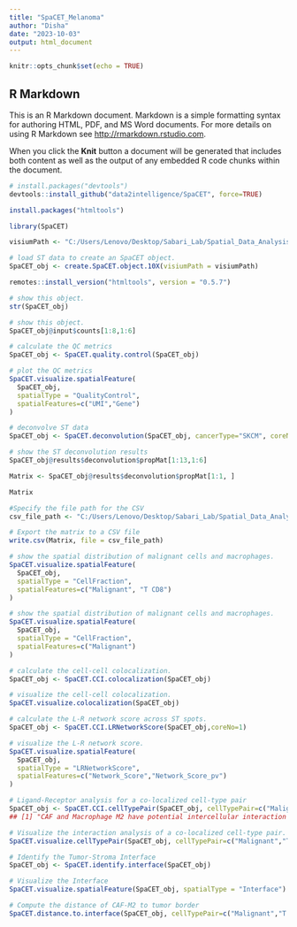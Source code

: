 ```yaml
---
title: "SpaCET_Melanoma"
author: "Disha"
date: "2023-10-03"
output: html_document
---
```


```r
knitr::opts_chunk$set(echo = TRUE)
```

## R Markdown

This is an R Markdown document. Markdown is a simple formatting syntax for authoring HTML, PDF, and MS Word documents. For more details on using R Markdown see <http://rmarkdown.rstudio.com>.

When you click the **Knit** button a document will be generated that includes both content as well as the output of any embedded R code chunks within the document.

```r
# install.packages("devtools")
devtools::install_github("data2intelligence/SpaCET", force=TRUE)
```
```r
install.packages("htmltools")
```


```r
library(SpaCET)
```

```r
visiumPath <- "C:/Users/Lenovo/Desktop/Sabari_Lab/Spatial_Data_Analysis/SpaCET"
```

```r
# load ST data to create an SpaCET object.
SpaCET_obj <- create.SpaCET.object.10X(visiumPath = visiumPath)
```
```r
remotes::install_version("htmltools", version = "0.5.7")
```


```r
# show this object.
str(SpaCET_obj)
```
```r
# show this object.
SpaCET_obj@input$counts[1:8,1:6]
```

```r
# calculate the QC metrics
SpaCET_obj <- SpaCET.quality.control(SpaCET_obj)

# plot the QC metrics
SpaCET.visualize.spatialFeature(
  SpaCET_obj, 
  spatialType = "QualityControl", 
  spatialFeatures=c("UMI","Gene")
)
```
```r
# deconvolve ST data
SpaCET_obj <- SpaCET.deconvolution(SpaCET_obj, cancerType="SKCM", coreNo=1)
```

```r
# show the ST deconvolution results
SpaCET_obj@results$deconvolution$propMat[1:13,1:6]
```

```r
Matrix <- SpaCET_obj@results$deconvolution$propMat[1:1, ]
```

```r
Matrix
```


```r
#Specify the file path for the CSV
csv_file_path <- "C:/Users/Lenovo/Desktop/Sabari_Lab/Spatial_Data_Analysis/SpaCET/deconv.csv"
```

```r
# Export the matrix to a CSV file
write.csv(Matrix, file = csv_file_path)
```


```r
# show the spatial distribution of malignant cells and macrophages.
SpaCET.visualize.spatialFeature(
  SpaCET_obj, 
  spatialType = "CellFraction", 
  spatialFeatures=c("Malignant", "T CD8")
)
```
```r
# show the spatial distribution of malignant cells and macrophages.
SpaCET.visualize.spatialFeature(
  SpaCET_obj, 
  spatialType = "CellFraction", 
  spatialFeatures=c("Malignant")
)
```

```r
# calculate the cell-cell colocalization.
SpaCET_obj <- SpaCET.CCI.colocalization(SpaCET_obj)

# visualize the cell-cell colocalization.
SpaCET.visualize.colocalization(SpaCET_obj)
```

```r
# calculate the L-R network score across ST spots.
SpaCET_obj <- SpaCET.CCI.LRNetworkScore(SpaCET_obj,coreNo=1)

# visualize the L-R network score.
SpaCET.visualize.spatialFeature(
  SpaCET_obj, 
  spatialType = "LRNetworkScore", 
  spatialFeatures=c("Network_Score","Network_Score_pv")
)
```

```r
# Ligand-Receptor analysis for a co-localized cell-type pair
SpaCET_obj <- SpaCET.CCI.cellTypePair(SpaCET_obj, cellTypePair=c("Malignant","T CD8"))
## [1] "CAF and Macrophage M2 have potential intercellular interaction in the current tissue."

# Visualize the interaction analysis of a co-localized cell-type pair.
SpaCET.visualize.cellTypePair(SpaCET_obj, cellTypePair=c("Malignant","T CD8"))
```
```r
# Identify the Tumor-Stroma Interface
SpaCET_obj <- SpaCET.identify.interface(SpaCET_obj)

# Visualize the Interface
SpaCET.visualize.spatialFeature(SpaCET_obj, spatialType = "Interface")
```

```r
# Compute the distance of CAF-M2 to tumor border
SpaCET.distance.to.interface(SpaCET_obj, cellTypePair=c("Malignant","T CD8"))
```

